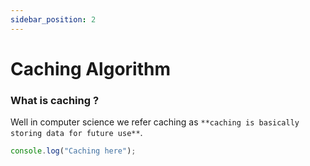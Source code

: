 ```yaml
---
sidebar_position: 2
---
```


# Caching Algorithm

### What is caching ?

Well in computer science we refer caching as `**caching is basically storing data for future use**`.

```js
console.log("Caching here");
```

